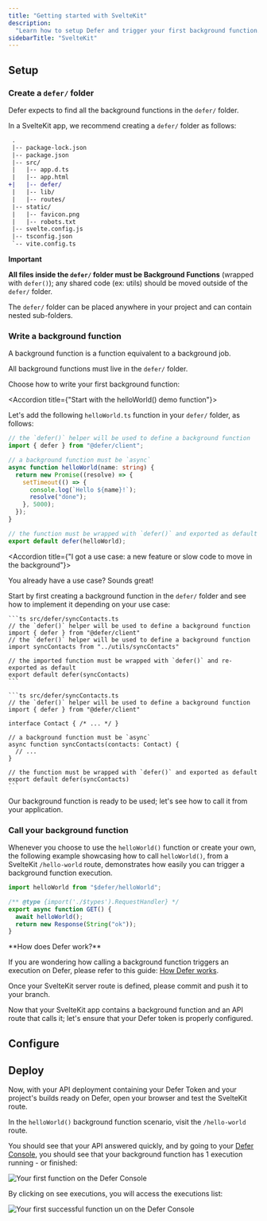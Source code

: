 ```yaml
---
title: "Getting started with SvelteKit"
description:
  "Learn how to setup Defer and trigger your first background function."
sidebarTitle: "SvelteKit"
---
```


## Setup

<Snippet file="install-defer-client.mdx" />

### Create a `defer/` folder

Defer expects to find all the background functions in the `defer/` folder.

In a SvelteKit app, we recommend creating a `defer/` folder as follows:

```diff
 .
 |-- package-lock.json
 |-- package.json
 |-- src/
 |   |-- app.d.ts
 |   |-- app.html
+|   |-- defer/
 |   |-- lib/
 |   |-- routes/
 |-- static/
 |   |-- favicon.png
 |   |-- robots.txt
 |-- svelte.config.js
 |-- tsconfig.json
 `-- vite.config.ts
```

<Note>

**Important**

**All files inside the `defer/` folder must be Background Functions** (wrapped with `defer()`); any shared code (ex: utils) should be moved outside of the `defer/` folder.

The `defer/` folder can be placed anywhere in your project and can contain nested sub-folders.

</Note>

### Write a background function

A background function is a function equivalent to a background job.

All background functions must live in the `defer/` folder.

Choose how to write your first background function:

<AccordionGroup>

<Accordion title={"Start with the helloWorld() demo function"}>

Let's add the following `helloWorld.ts` function in your `defer/` folder, as
follows:

```ts src/defer/helloWorld.ts
// the `defer()` helper will be used to define a background function
import { defer } from "@defer/client";

// a background function must be `async`
async function helloWorld(name: string) {
  return new Promise((resolve) => {
    setTimeout(() => {
      console.log(`Hello ${name}!`);
      resolve("done");
    }, 5000);
  });
}

// the function must be wrapped with `defer()` and exported as default
export default defer(helloWorld);
```

</Accordion>

<Accordion title={"I got a use case: a new feature or slow code to move in the background"}>

You already have a use case? Sounds great!

Start by first creating a background function in the `defer/` folder and see how
to implement it depending on your use case:

<Tabs>

  <Tab title='Move existing slow code to a background function'>

    ```ts src/defer/syncContacts.ts
    // the `defer()` helper will be used to define a background function
    import { defer } from "@defer/client"
    // the `defer()` helper will be used to define a background function
    import syncContacts from "../utils/syncContacts"

    // the imported function must be wrapped with `defer()` and re-exported as default
    export default defer(syncContacts)
    ```

  </Tab>

  <Tab title='Write a new feature, ex: syncContacts()'>

    ```ts src/defer/syncContacts.ts
    // the `defer()` helper will be used to define a background function
    import { defer } from "@defer/client"

    interface Contact { /* ... */ }

    // a background function must be `async`
    async function syncContacts(contacts: Contact) {
      // ...
    }

    // the function must be wrapped with `defer()` and exported as default
    export default defer(syncContacts)
    ```

  </Tab>

</Tabs>

</Accordion>

</AccordionGroup>

Our background function is ready to be used; let's see how to call it from your
application.

### Call your background function

Whenever you choose to use the `helloWorld()` function or create your own, the
following example showcasing how to call `helloWorld()`, from a SvelteKit
`/hello-world` route, demonstrates how easily you can trigger a background
function execution.

```ts src/routes/hello-world/+server.ts
import helloWorld from "$defer/helloWorld";

/** @type {import('./$types').RequestHandler} */
export async function GET() {
  await helloWorld();
  return new Response(String("ok"));
}
```

<Tip>
**How does Defer work?**

If you are wondering how calling a background function triggers an execution on
Defer, please refer to this guide: [How Defer works](/get-started/concepts).

</Tip>

Once your SvelteKit server route is defined, please commit and push it to your
branch.

Now that your SvelteKit app contains a background function and an API route that
calls it; let's ensure that your Defer token is properly configured.

<Snippet file="setup-runtime.mdx" />

## Configure

<Snippet file="setup-defer-app.mdx" />

<Snippet file="api-deployment-configuration.mdx" />

## Deploy

Now, with your API deployment containing your Defer Token and your project's
builds ready on Defer, open your browser and test the SvelteKit route.

In the `helloWorld()` background function scenario, visit the `/hello-world`
route.

You should see that your API answered quickly, and by going to your
[Defer Console](https://console.defer.run/), you should see that your background
function has 1 execution running - or finished:

<Frame>
  <img
    src="/images/getting-started/functions-list.png"
    alt="Your first function on the Defer Console"
    width={800}
    height={900}
  />
</Frame>

By clicking on see executions, you will access the executions list:

<Frame>
  <img
    src="/images/getting-started/function-runs.png"
    alt="Your first successful function un on the Defer Console"
    width={800}
    height={900}
  />
</Frame>

<Snippet file="quickstarts-next-steps.mdx" />
